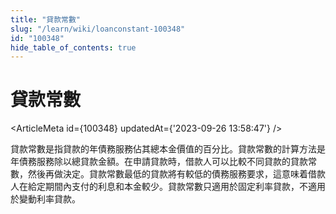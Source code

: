 ```yaml
---
title: "貸款常數"
slug: "/learn/wiki/loanconstant-100348"
id: "100348"
hide_table_of_contents: true
---
```



# 貸款常數

<ArticleMeta id={100348} updatedAt={'2023-09-26 13:58:47'} />
<div className='border-solid border-b border-t-0 my-4 border-[var(--ifm-color-gray-300)]' />

貸款常數是指貸款的年債務服務佔其總本金價值的百分比。貸款常數的計算方法是年債務服務除以總貸款金額。在申請貸款時，借款人可以比較不同貸款的貸款常數，然後再做決定。貸款常數最低的貸款將有較低的債務服務要求，這意味着借款人在給定期間內支付的利息和本金較少。貸款常數只適用於固定利率貸款，不適用於變動利率貸款。
